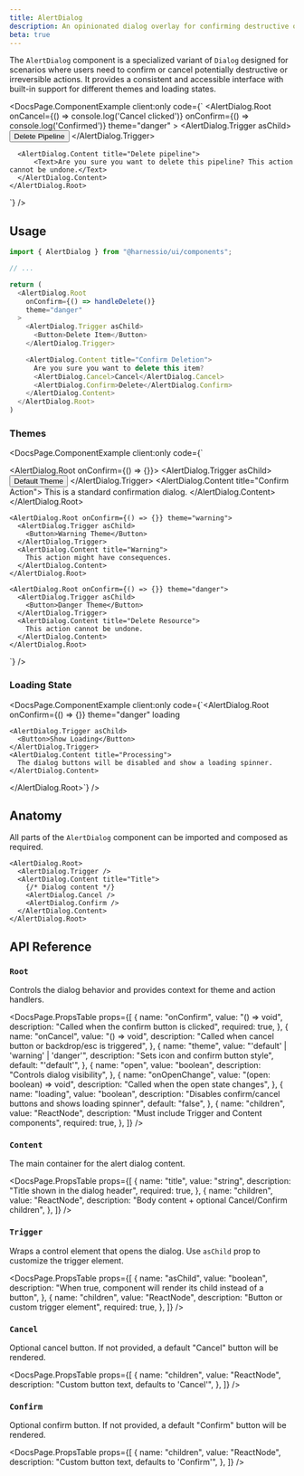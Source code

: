 ```yaml
---
title: AlertDialog
description: An opinionated dialog overlay for confirming destructive or irreversible actions
beta: true
---
```


The `AlertDialog` component is a specialized variant of `Dialog` designed for scenarios where users need to confirm or cancel potentially destructive or irreversible actions. It provides a consistent and accessible interface with built-in support for different themes and loading states.


<DocsPage.ComponentExample
  client:only
  code={`
    <AlertDialog.Root
      onCancel={() => console.log('Cancel clicked')}
      onConfirm={() => console.log('Confirmed')}
      theme="danger"
    >
      <AlertDialog.Trigger asChild>
        <Button>Delete Pipeline</Button>
      </AlertDialog.Trigger>

      <AlertDialog.Content title="Delete pipeline">
          <Text>Are you sure you want to delete this pipeline? This action cannot be undone.</Text>
      </AlertDialog.Content>
    </AlertDialog.Root>

`}
/>

## Usage

```typescript jsx
import { AlertDialog } from "@harnessio/ui/components";

// ...

return (
  <AlertDialog.Root
    onConfirm={() => handleDelete()}
    theme="danger"
  >
    <AlertDialog.Trigger asChild>
      <Button>Delete Item</Button>
    </AlertDialog.Trigger>

    <AlertDialog.Content title="Confirm Deletion">
      Are you sure you want to delete this item?
      <AlertDialog.Cancel>Cancel</AlertDialog.Cancel>
      <AlertDialog.Confirm>Delete</AlertDialog.Confirm>
    </AlertDialog.Content>
  </AlertDialog.Root>
)
```

### Themes

<DocsPage.ComponentExample
  client:only
  code={`<div className="flex items-center justify-center gap-cn-md">
    <AlertDialog.Root onConfirm={() => {}}>
      <AlertDialog.Trigger asChild>
        <Button>Default Theme</Button>
      </AlertDialog.Trigger>
      <AlertDialog.Content title="Confirm Action">
        This is a standard confirmation dialog.
      </AlertDialog.Content>
    </AlertDialog.Root>
    
    <AlertDialog.Root onConfirm={() => {}} theme="warning">
      <AlertDialog.Trigger asChild>
        <Button>Warning Theme</Button>
      </AlertDialog.Trigger>
      <AlertDialog.Content title="Warning">
        This action might have consequences.
      </AlertDialog.Content>
    </AlertDialog.Root>
    
    <AlertDialog.Root onConfirm={() => {}} theme="danger">
      <AlertDialog.Trigger asChild>
        <Button>Danger Theme</Button>
      </AlertDialog.Trigger>
      <AlertDialog.Content title="Delete Resource">
        This action cannot be undone.
      </AlertDialog.Content>
    </AlertDialog.Root>
  </div>`}
/>

### Loading State

<DocsPage.ComponentExample
  client:only
  code={`<AlertDialog.Root
    onConfirm={() => {}}
    theme="danger"
    loading
  >
    <AlertDialog.Trigger asChild>
      <Button>Show Loading</Button>
    </AlertDialog.Trigger>
    <AlertDialog.Content title="Processing">
      The dialog buttons will be disabled and show a loading spinner.
    </AlertDialog.Content>
  </AlertDialog.Root>`}
/>

## Anatomy

All parts of the `AlertDialog` component can be imported and composed as required.

```tsx
<AlertDialog.Root>
  <AlertDialog.Trigger />
  <AlertDialog.Content title="Title">
    {/* Dialog content */}
    <AlertDialog.Cancel />
    <AlertDialog.Confirm />
  </AlertDialog.Content>
</AlertDialog.Root>
```

## API Reference

### `Root`

Controls the dialog behavior and provides context for theme and action handlers.

<DocsPage.PropsTable
  props={[
    {
      name: "onConfirm",
      value: "() => void",
      description: "Called when the confirm button is clicked",
      required: true,
    },
    {
      name: "onCancel",
      value: "() => void",
      description: "Called when cancel button or backdrop/esc is triggered",
    },
    {
      name: "theme",
      value: "'default' | 'warning' | 'danger'",
      description: "Sets icon and confirm button style",
      default: "'default'",
    },
    {
      name: "open",
      value: "boolean",
      description: "Controls dialog visibility",
    },
    {
      name: "onOpenChange",
      value: "(open: boolean) => void",
      description: "Called when the open state changes",
    },
    {
      name: "loading",
      value: "boolean",
      description: "Disables confirm/cancel buttons and shows loading spinner",
      default: "false",
    },
    {
      name: "children",
      value: "ReactNode",
      description: "Must include Trigger and Content components",
      required: true,
    },
  ]}
/>

### `Content`

The main container for the alert dialog content.

<DocsPage.PropsTable
  props={[
    {
      name: "title",
      value: "string",
      description: "Title shown in the dialog header",
      required: true,
    },
    {
      name: "children",
      value: "ReactNode",
      description: "Body content + optional Cancel/Confirm children",
    },
  ]}
/>

### `Trigger`

Wraps a control element that opens the dialog. Use `asChild` prop to customize the trigger element.

<DocsPage.PropsTable
  props={[
    {
      name: "asChild",
      value: "boolean",
      description:
        "When true, component will render its child instead of a button",
    },
    {
      name: "children",
      value: "ReactNode",
      description: "Button or custom trigger element",
      required: true,
    },
  ]}
/>

### `Cancel`

Optional cancel button. If not provided, a default "Cancel" button will be rendered.

<DocsPage.PropsTable
  props={[
    {
      name: "children",
      value: "ReactNode",
      description: "Custom button text, defaults to 'Cancel'",
    },
  ]}
/>

### `Confirm`

Optional confirm button. If not provided, a default "Confirm" button will be rendered.

<DocsPage.PropsTable
  props={[
    {
      name: "children",
      value: "ReactNode",
      description: "Custom button text, defaults to 'Confirm'",
    },
  ]}
/>
